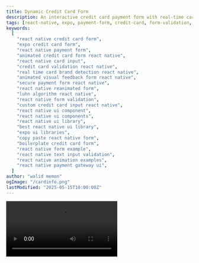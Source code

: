 ```yaml
---
title: Dynamic Credit Card Form
description: An interactive credit card payment form with real-time card brand detection, animated visual feedback, and comprehensive validation for secure payment processing.
tags: [react-native, expo, payment-form, credit-card, form-validation, reanimated, animation, brand-detection, secure-input, ui-component, luhn-algorithm]
keywords:
  [
    "react native credit card form",
    "expo credit card form",
    "react native payment form",
    "animated credit card form react native",
    "react native card input",
    "credit card validation react native",
    "real time card brand detection react native",
    "animated visual feedback form react native",
    "secure payment form react native",
    "react native reanimated form",
    "luhn algorithm react native",
    "react native form validation",
    "custom credit card input react native",
    "react native ui component",
    "react native ui components",
    "react native ui library",
    "best react native ui library",
    "expo ui libraries",
    "copy paste react native form",
    "boilerplate credit card form",
    "react native form example",
    "react native text input validation",
    "react native animation examples",
    "react native payment gateway ui",
  ]
author: "walid memon"
ogImage: "/cardinfo.png"
lastModified: "2025-05-15T10:00:00Z"
---
```


<Video src="https://cdn.jsdelivr.net/gh/waleedcj/EziuiAssets/ccinfo.mp4" />


  <Stepper>
  <StepperItem title="Step 1: Install Dependencies">
    Expo gradient and react native svg all from swm 

    ```plaintext
    npx expo install react-native-svg expo-linear-gradient
    ```
  </StepperItem>

  <StepperItem title="Step 2: Add input validation functions">
    We are using luhn-algorithm to verify the card number

    ```typescript:validateInfo.ts
/**
 * Luhn algorithm in JavaScript: validate credit card number supplied as string of numbers
 * @author ShirtlessKirk. Copyright (c) 2012.
 * @license WTFPL (http://www.wtfpl.net/txt/copying)
 */
export const luhnChk = (function (arr) {
    return function (ccNum: string): boolean { // Added type annotation for ccNum and return type
        var
            len = ccNum.length,
            bit = 1,
            sum = 0,
            val;

        while (len) {
            val = parseInt(ccNum.charAt(--len), 10);
            // Added a check for NaN in case ccNum contains non-numeric characters
            if (isNaN(val)) {
                return false; // Or handle error appropriately
            }
            sum += (bit ^= 1) ? arr[val] : val;
        }

        return sum !== 0 && sum % 10 === 0;
    };
}([0, 2, 4, 6, 8, 1, 3, 5, 7, 9]));


export const validateExpiryDate = (expiry: string) => {
	if (!/^\d{2}\/\d{2}$/.test(expiry)) return false;

	const [monthStr, yearStr] = expiry.split('/');
	const month = parseInt(monthStr, 10);
	const year = parseInt('20' + yearStr, 10); // Converts '25' -> 2025

	if (isNaN(month) || isNaN(year)) return false;
	if (month < 1 || month > 12) return false;

	const now = new Date();
	const expiryDate = new Date(year, month); // set to first day of next month

	return expiryDate > now;
};
```
  </StepperItem>

  <StepperItem title="Step 3: Add the SmoothBorderInputText from Components">

  <DemoLinkButton href="http://localhost:3000/docs/components/smooth-border-text-input"  size="lg" variant="default">
	Go To Component
</DemoLinkButton>

  </StepperItem>

</Stepper>

## Usage

  ```typescript:CardDetailsFormPage.tsx
import React, { useEffect, useState } from "react";
import {
	View,
	Text,
	StyleSheet,
	ScrollView,
	TouchableOpacity,
	SafeAreaView,
	KeyboardAvoidingView,
	Platform,
	useWindowDimensions,
	Alert,
	ActivityIndicator,
} from "react-native";
import { useAppColors } from "@/hooks/useAppColors";
import AntDesign from "@expo/vector-icons/AntDesign";
import Ionicons from "@expo/vector-icons/Ionicons";
import SmoothBorderTextInput from "@/components/ui/textInput/SmoothBorderTextInput";
import Animated, {
	Easing,
	ReduceMotion,
	runOnJS,
	useAnimatedStyle,
	useSharedValue,
	withTiming,
} from "react-native-reanimated";
import { LinearGradient } from "expo-linear-gradient";
import Svg, { Path } from "react-native-svg";
import { luhnChk, validateExpiryDate } from "@/utils/validateInfo";


const DEFAULT_GRADIENT: [string, string] = ["#CDCDCD", "#A0A0A0"]; // Light Grey to Darker Grey
const VISA_GRADIENT: [string, string] = ["#1A1F71", "#6366F1"]; // Dark Blue to Lighter Blue/Purple
const MASTERCARD_GRADIENT: [string, string] = ["#EB001B", "#FF5F00"]; // Red to Orange
const AMEX_GRADIENT: [string, string] = ["#006FCF", "#00A4E0"]; // Blue to Lighter Blue

const CARD_HEIGHT = 225;

type FormField = "cardName" | "cardNumber" | "expiryDate" | "cvv";

export default function CardDetailsFormPage() {
	const { width: screenWidth } = useWindowDimensions();
	const colors = useAppColors();
	const motion = ReduceMotion.Never;

	const [activeGradient, setActiveGradient] = useState<[string, string]>(DEFAULT_GRADIENT);
	const [ActiveLogoComponent, setActiveLogoComponent] = useState(() => <></>); // Initialize
	const [isLoading, setIsLoading] = useState(false);

	const cardVisualsOpacity = useSharedValue(1); // Opacity for the current card visuals

	// Form state
	const [formData, setFormData] = useState({
		cardName: "",
		cardNumber: "",
		expiryDate: "",
		cvv: "",
	});

	// Error state
	const [errors, setErrors] = useState({
		cardName: false,
		cardNumber: false,
		expiryDate: false,
		cvv: false,
	});

	// Handle input changes
	const handleChange = (field: FormField, value: string) => {
		// Format card number with spaces
		if (field === "cardNumber") {
            value = value
                .replace(/[^0-9]/g, "")
                .replace(/\s/g, "")
                .replace(/(.{4})/g, "$1 ")
                .trim();
		}

		// Format expiry date with slash
		if (field === "expiryDate") {
			if (value.length === 2 && formData.expiryDate.length === 1) {
				value = value + "/";
			}
			value = value.replace(/[^0-9/]/g, "");
		}

		// Limit CVV to 3-4 digits
		if (field === "cvv") {
			value = value.replace(/[^0-9]/g, "").substring(0, 4);
		}

		setFormData((prev) => ({ ...prev, [field]: value }));

		// Clear error when typing
		if (errors[field]) {
			setErrors((prev) => ({ ...prev, [field]: false }));
		}
	};
  

	// Validate form
	const validateForm = () => {
		const newErrors = {
			cardName: !formData.cardName,
			cardNumber: !luhnChk(formData.cardNumber.replace(/\s/g, "")),
			expiryDate: !validateExpiryDate(formData.expiryDate),
			cvv: !/^\d{3,4}$/.test(formData.cvv),
		};

		setErrors(newErrors);
		return !Object.values(newErrors).some((error) => error);
	};

	// Handle form submission
	const handleSubmit = () => {
        console.log(formData.cardNumber);
		if (validateForm()) {
			setIsLoading(true);

			// Simulate API call with setTimeout
			setTimeout(() => {
				console.log("Payment submitted:", formData);

				Alert.alert("Success", "Payment processed successfully!", [
					{
						text: "OK",
						onPress: () => {
							// Clear form data
							setFormData({
								cardName: "",
								cardNumber: "",
								expiryDate: "",
								cvv: "",
							});
							setIsLoading(false);
						},
					},
				]);
			}, 1500);
		}
	};

	// Get card brand logo based on first digits
	const getCardBrandDetails = () => {
		const number = formData.cardNumber.replace(/\s/g, "");
		if (!number) return { name: "CARD", gradient: DEFAULT_GRADIENT, Logo: () => <></> };
		if (number.startsWith("4")) {
			// Visa
			return { name: "VISA", gradient: VISA_GRADIENT, Logo: VisaIcon };
		} else if (/^5[1-5]/.test(number)) {
			// Mastercard
			return { name: "Mastercard", gradient: MASTERCARD_GRADIENT, Logo: MastercardIcon };
		} else if (/^3[47]/.test(number)) {
			// Amex
			return { name: "American Express", gradient: AMEX_GRADIENT, Logo: AmexIcon };
		}
		return { name: "CARD", gradient: DEFAULT_GRADIENT, Logo: () => <></> };
	};

	useEffect(() => {
		const newDetails = getCardBrandDetails();

		// Only proceed if the actual brand (determined by name or gradient) changes
		if (newDetails.gradient[0] !== activeGradient[0] || newDetails.gradient[1] !== activeGradient[1]) {
			const animConfigOut = { duration: 200, easing: Easing.out(Easing.ease), reduceMotion: motion }; // Faster fade out
			const animConfigIn = { duration: 300, easing: Easing.in(Easing.ease), reduceMotion: motion }; // Slightly slower fade in

			// 1. Fade out current visuals
			cardVisualsOpacity.value = withTiming(0, animConfigOut, (finished) => {
				if (finished) {
					// 2. Update state for gradient and logo (this happens on JS thread)
					//    This will cause a re-render with the new gradient/logo, but they are still at opacity 0.
					runOnJS(setActiveGradient)(newDetails.gradient);
					runOnJS(setActiveLogoComponent)(newDetails.Logo);
					// 3. Fade in new visuals (this starts on UI thread after state update is processed)
					cardVisualsOpacity.value = withTiming(1, animConfigIn);
				}
			});
		}
	}, [formData.cardNumber]);

	const animatedCardVisualsStyle = useAnimatedStyle(() => ({
		opacity: cardVisualsOpacity.value,
	}));

	return (
		<SafeAreaView style={styles.safeArea}>
			<KeyboardAvoidingView behavior={Platform.OS === "ios" ? "padding" : "height"} style={styles.keyboardAvoid}>
				<ScrollView contentContainerStyle={styles.scrollContainer} showsVerticalScrollIndicator={false}>
					<View style={styles.formHeader}>
						<View style={styles.securePaymentRow}>
							<Ionicons name="shield-checkmark" size={22} color={colors.SuccessfulNormal} />
							<Text style={[styles.securePaymentText, { color: colors.SuccessfulNormal }]}>Secure Payment</Text>
						</View>
						<Text style={[styles.formTitle, { color: colors.Neutral700 }]}>Payment Details</Text>
						<Text style={[styles.formSubtitle, { color: colors.Neutral300 }]}>
							Complete your purchase by providing your payment details
						</Text>
					</View>

					<View style={[styles.cardIllustration]}>
						<View style={[styles.cardPreviewContainer, { width: screenWidth - 32 }]}>
							{/* Current Gradient (fades in) */}
							<Animated.View style={[StyleSheet.absoluteFill, animatedCardVisualsStyle]}>
								<LinearGradient
									colors={activeGradient}
									style={styles.gradientBase}
									start={{ x: 0.0, y: 0.0 }}
									end={{ x: 1.0, y: 1.0 }}
								/>
							</Animated.View>

							{/* Card Content Overlay - always visible on top */}
							<View style={styles.cardContentOverlay}>
								<View style={styles.cardHeaderTop}>
									<Chip />
									<Animated.View style={[animatedCardVisualsStyle]}>{ActiveLogoComponent}</Animated.View>
								</View>
								<Text style={styles.cardNumberPreview}>{formData.cardNumber || "•••• •••• •••• ••••"}</Text>
								<View style={styles.cardDetails}>
									<View>
										<Text style={styles.cardDetailLabel}>CARD HOLDER</Text>
										<Text style={styles.cardDetailValue} numberOfLines={1}>
											{formData.cardName.toUpperCase() || "YOUR NAME"}
										</Text>
									</View>
									<View>
										<Text style={styles.cardDetailLabel}>EXPIRES</Text>
										<Text style={styles.cardDetailValue}>{formData.expiryDate || "MM/YY"}</Text>
									</View>
								</View>
							</View>
						</View>
					</View>

					<View style={styles.formContainer}>
						{/* Card Number */}
						<SmoothBorderTextInput
							label="Card Number"
							placeholder="1234 5678 9012 3456"
							value={formData.cardNumber}
							onChangeText={(text) => handleChange("cardNumber", text)}
							labelColor={colors.Neutral500}
							valueColor={colors.Neutral700}
							isFocusBorderColor={colors.AuxColorTwo}
							isBlurBorderColor={colors.Neutral100}
							isBlurValueBorderColor={colors.SuccessfulNormal}
							isError={errors.cardNumber}
							errorMessage="Enter a valid card number"
							keyboardType="number-pad"
							maxLength={19} // 16 digits  3 spaces
							reduceMotion="never"
						/>

						{/* Row for Expiry and CVV */}
						<View style={styles.rowInputs}>
							<View style={styles.halfInput}>
								<SmoothBorderTextInput
									label="Expiry Date"
									placeholder="MM/YY"
									value={formData.expiryDate}
									onChangeText={(text) => handleChange("expiryDate", text)}
									labelColor={colors.Neutral500}
									valueColor={colors.Neutral700}
									isFocusBorderColor={colors.AuxColorThree}
									isBlurBorderColor={colors.Neutral100}
									isBlurValueBorderColor={colors.SuccessfulNormal}
									isError={errors.expiryDate}
									errorMessage="Invalid date"
									keyboardType="number-pad"
									maxLength={5} // MM/YY
									reduceMotion="never"
								/>
							</View>

							<View style={styles.halfInput}>
								<SmoothBorderTextInput
									label="CVV"
									placeholder="123"
									value={formData.cvv}
									onChangeText={(text) => handleChange("cvv", text)}
									labelColor={colors.Neutral500}
									valueColor={colors.Neutral700}
									isFocusBorderColor={colors.AuxColorThree}
									isBlurBorderColor={colors.Neutral100}
									isBlurValueBorderColor={colors.SuccessfulNormal}
									isError={errors.cvv}
									errorMessage="Invalid CVV"
									keyboardType="number-pad"
									maxLength={4}
									secureTextEntry
									reduceMotion="never"
								/>
							</View>
						</View>

						{/* Card Name */}
						<SmoothBorderTextInput
							label="Cardholder Name"
							placeholder="Name on card"
							value={formData.cardName}
							onChangeText={(text) => handleChange("cardName", text)}
							labelColor={colors.Neutral500}
							valueColor={colors.Neutral700}
							isFocusBorderColor={colors.PrimaryNormal}
							isBlurBorderColor={colors.Neutral100}
							isBlurValueBorderColor={colors.SuccessfulNormal}
							startIcon={
								<AntDesign name="user" size={18} style={{ left: 12, marginRight: 4 }} color={colors.Neutral300} />
							}
							isError={errors.cardName}
							errorMessage="Cardholder name is required"
							autoCapitalize="words"
						/>

						<TouchableOpacity
							style={[styles.payButton, { opacity: isLoading ? 0.5 : 1 }]}
							onPress={handleSubmit}
							activeOpacity={0.8}
							disabled={isLoading}
						>
							{isLoading ? (
								<ActivityIndicator color={colors.Neutral500} />
							) : (
								<Text style={styles.payButtonText}>Pay Now</Text>
							)}
						</TouchableOpacity>

						<View style={styles.securityNote}>
							<Ionicons name="lock-closed" size={16} color={colors.Neutral300} />
							<Text style={[styles.securityText, { color: colors.Neutral300 }]}>
								Your data is encrypted and secure. We respect your privacy.
							</Text>
						</View>
					</View>
				</ScrollView>
			</KeyboardAvoidingView>
		</SafeAreaView>
	);
}

const styles = StyleSheet.create({
	safeArea: {
		flex: 1,
	},
	keyboardAvoid: {
		flex: 1,
	},
	scrollContainer: {
		flexGrow: 1,
		padding: 20,
	},
	formHeader: {
		marginBottom: 24,
	},
	securePaymentRow: {
		flexDirection: "row",
		alignItems: "center",
		marginBottom: 8,
	},
	securePaymentText: {
		fontSize: 14,
		fontWeight: "600",
		marginLeft: 6,
	},
	formTitle: {
		fontSize: 26,
		fontWeight: "700",
		marginBottom: 8,
	},
	formSubtitle: {
		fontSize: 15,
		lineHeight: 22,
	},
	cardIllustration: {
		alignItems: "center",
		marginVertical: 20,
	},
	cardPreview: {
		height: CARD_HEIGHT,
		padding: 24,
	},
	NumberPreview: {
		color: "#FFFFFF",
		fontSize: 22,
		fontWeight: "600",
		letterSpacing: 2,
		marginBottom: 30,
	},
	cardDetails: {
		flexDirection: "row",
		justifyContent: "space-between",
	},
	cardDetailLabel: {
		color: "rgba(255, 255, 255, 0.7)",
		fontSize: 10,
		marginBottom: 5,
	},
	cardDetailValue: {
		color: "#FFFFFF",
		fontFamily: Platform.OS === "ios" ? "Courier New" : "monospace",
		fontSize: 14,
		fontWeight: "500",
	},
	formContainer: {
		marginTop: 20,
	},
	rowInputs: {
		flexDirection: "row",
		justifyContent: "space-between",
	},
	halfInput: {
		flex: 0.48,
	},
	payButton: {
		backgroundColor: "#6366F1",
		paddingVertical: 16,
		borderRadius: 12,
		alignItems: "center",
		marginTop: 30,
		marginBottom: 16,
		shadowColor: "#6366F1",
		shadowOffset: { width: 0, height: 4 },
		shadowOpacity: 0.3,
		shadowRadius: 6,
		elevation: 8,
	},
	payButtonText: {
		color: "#FFFFFF",
		fontSize: 16,
		fontWeight: "600",
	},
	securityNote: {
		flexDirection: "row",
		alignItems: "center",
		justifyContent: "center",
		marginVertical: 16,
	},
	securityText: {
		fontSize: 13,
		marginLeft: 6,
	},
	cardPreviewContainer: {
		height: CARD_HEIGHT,
		borderRadius: 16,
		overflow: "hidden",
		backgroundColor: "#E0E0E0", // Fallback BG
	},
	cardNumberPreview: {
		color: "#FFFFFF",
		fontSize: 22,
		fontWeight: "500",
		letterSpacing: 3,
		fontFamily: Platform.OS === "ios" ? "Courier New" : "monospace",
		textAlign: "left",
		marginVertical: "auto",
	},
	gradientBase: {
		...StyleSheet.absoluteFillObject, // Make them fill their parent Animated.View
		borderRadius: 16,
	},
	cardContentOverlay: {
		...StyleSheet.absoluteFillObject,
		padding: 20,
		justifyContent: "space-between",
		zIndex: 1,
	},
	cardHeaderTop: { flexDirection: "row", justifyContent: "space-between", alignItems: "flex-start" },
});

const Chip = () => (
	<Svg width={36} height={28} viewBox="0 0 36 28" fill="none">
		<Path
			d="M35.678 4.144l.01 19.358c0 2.283-1.864 4.154-4.129 4.154l-26.641.022c-2.287 0-4.151-1.87-4.151-4.144L.745 4.176c0-2.295 1.864-4.154 4.14-4.154L31.538 0a4.145 4.145 0 014.14 4.144z"
			fill="#F6C859"
		/>
		<Path
			d="M14.217 23.98a.383.383 0 01-.357-.217.41.41 0 01.173-.544c.585-.305 1.377-.87 1.843-1.838.585-1.24.433-2.588.184-2.708-.065-.033-.303.098-.455.174-.38.196-.91.468-1.518.25-.596-.207-.888-.74-1.03-1-.92-1.686-1.202-6.058-.238-8.233.325-.718.759-1.153 1.3-1.283.554-.13 1.009.098 1.367.293.292.153.444.218.541.163.38-.228.369-1.62-.162-2.718-.466-.98-1.257-1.545-1.843-1.838a.4.4 0 01-.173-.544.398.398 0 01.542-.174c.694.359 1.647 1.033 2.2 2.218.553 1.164.813 3.176-.152 3.763-.487.294-.954.055-1.322-.13-.282-.142-.553-.283-.813-.218-.357.087-.596.49-.748.816-.845 1.903-.596 6.036.206 7.515.141.25.304.522.585.62.271.098.532-.022.89-.207.357-.185.747-.38 1.17-.185.91.446.845 2.393.195 3.785-.564 1.185-1.507 1.86-2.2 2.218-.065.011-.13.022-.185.022z"
			fill="#7D662D"
		/>
		<Path
			d="M12.993 10.593H5.72a.4.4 0 01-.401-.403c0-.217.173-.402.39-.402h7.273a.4.4 0 01.4.402.385.385 0 01-.39.403zM12.993 17.9H5.72a.4.4 0 01-.401-.401.4.4 0 01.4-.403h7.274a.4.4 0 01.4.402.394.394 0 01-.4.403zM22.704 23.97a.356.356 0 01-.184-.044c-.694-.36-1.648-1.033-2.2-2.219-.662-1.392-.716-3.338.184-3.784.422-.207.823 0 1.17.174.369.184.629.304.89.206.303-.108.476-.424.584-.62.803-1.479 1.04-5.622.195-7.514-.151-.327-.39-.74-.747-.816a.409.409 0 01-.304-.49.416.416 0 01.488-.304c.542.13.975.555 1.3 1.272.976 2.175.694 6.558-.227 8.233-.141.261-.434.794-1.03 1-.607.218-1.138-.054-1.517-.25-.152-.076-.39-.195-.455-.174-.239.12-.401 1.468.195 2.708.466.98 1.257 1.545 1.842 1.838a.4.4 0 01.174.544.37.37 0 01-.358.24zM21.078 8.961a.397.397 0 01-.38-.272c-.866-2.61 1.16-4.622 1.811-4.948a.398.398 0 01.542.174.41.41 0 01-.173.544c-.293.152-2.157 1.75-1.42 3.97a.394.394 0 01-.26.51c-.033.022-.076.022-.12.022z"
			fill="#7D662D"
		/>
		<Path
			d="M31.19 10.582h-7.272a.4.4 0 01-.401-.403c0-.217.184-.402.401-.402h7.273a.4.4 0 01.4.402.408.408 0 01-.4.403zM31.19 17.88h-7.272a.4.4 0 01-.401-.403.4.4 0 01.401-.403h7.273a.4.4 0 01.4.403.394.394 0 01-.4.402z"
			fill="#7D662D"
		/>
	</Svg>
);

const VisaIcon = () => (
	<Svg width={57} height={18} viewBox="0 0 57 18" fill="none">
		<Path
			d="M52.94.947h-3.501c-1.095 0-1.919.305-2.385 1.381l-6.72 15.324h4.77s.79-2.056.953-2.49h5.81c.14.576.553 2.49.553 2.49h4.216L52.94.947zm-5.582 10.788c.369-.957 1.778-4.687 1.778-4.687s.39-.979.617-1.577l.304 1.436s.878 3.98 1.051 4.829h-3.75zM34.287 5.591c-.011.772.975 1.294 2.557 2.066 2.613 1.197 3.826 2.632 3.794 4.546-.022 3.47-3.121 5.71-7.88 5.71-2.037-.022-3.988-.435-5.05-.892l.639-3.741.574.26c1.485.62 2.46.882 4.27.882 1.301 0 2.7-.511 2.721-1.632.011-.74-.596-1.261-2.352-2.077-1.734-.794-4.01-2.131-3.977-4.524.021-3.24 3.186-5.525 7.663-5.525 1.755 0 3.175.37 4.064.707l-.618 3.611-.412-.185a8.642 8.642 0 00-3.403-.642c-1.767-.01-2.59.74-2.59 1.436zM27.686.958l-2.829 16.694h-4.53l.552-3.241.9-5.329L23.145.969l4.54-.01zM11.406 9.56C9.89 5.7 6.27 2.491.796 1.165L.848.828h7.035c.954.043 1.723.337 1.983 1.359l1.54 7.373z"
			fill="#fff"
		/>
		<Path
			d="M21.313.98L14.17 17.64H9.38L5.314 3.72c2.916 1.882 5.398 4.862 6.276 6.928l.476 1.73L16.511.98h4.802z"
			fill="#fff"
		/>
	</Svg>
);

const MastercardIcon = () => (
	<Svg width={46} height={28} viewBox="0 0 46 28" fill="none">
		<Path
			d="M13.658 27.325c7.543 0 13.658-6.114 13.658-13.657S21.2.01 13.658.01C6.115.01 0 6.125 0 13.668c0 7.543 6.115 13.657 13.658 13.657z"
			fill="#fff"
		/>
		<Path
			d="M31.878 27.315c-7.535 0-13.657-6.122-13.668-13.647C18.2 6.143 24.333.01 31.858 0c7.535 0 13.657 6.122 13.668 13.647.01 7.525-6.112 13.658-13.648 13.668zm-.01-22.762c-5.023 0-9.105 4.092-9.105 9.105 0 5.013 4.092 9.105 9.105 9.105 5.024 0 9.105-4.092 9.105-9.105 0-5.034-4.081-9.116-9.105-9.105z"
			fill="#fff"
		/>
	</Svg>
);

const AmexIcon = () => (
	<Svg width={59} height={15} viewBox="0 0 59 15" fill="none">
		<Path
			fillRule="evenodd"
			clipRule="evenodd"
			d="M6.55 0L0 14.493h7.84l.973-2.31h2.221l.972 2.31h8.63V12.73l.77 1.763h4.464l.769-1.8v1.8h17.948l2.182-2.25 2.044 2.25 9.219.02-6.57-7.226L58.032 0h-9.076l-2.125 2.21L44.852 0H25.327L23.65 3.74 21.934 0H14.11v1.704L13.24 0H6.55zm26.802 2.058h10.306l3.153 3.405 3.254-3.405h3.152l-4.79 5.227 4.79 5.167h-3.295L46.77 9.007l-3.271 3.445H33.352V2.058zm2.545 4.052v-1.9h6.431l2.806 3.036-2.93 3.053h-6.307V8.226h5.623V6.11h-5.623zM8.067 2.058h3.821l4.344 9.828V2.058h4.187l3.355 7.047 3.093-7.047h4.166v10.4h-2.535l-.02-8.15-3.696 8.15h-2.268l-3.716-8.15v8.15h-5.214l-.989-2.331H7.254l-.986 2.33H3.474L8.066 2.057zm.099 5.913l1.76-4.153 1.757 4.153H8.166z"
			fill="#fff"
		/>
	</Svg>
);
 ```